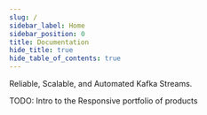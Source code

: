 ```yaml
---
slug: /
sidebar_label: Home
sidebar_position: 0
title: Documentation
hide_title: true
hide_table_of_contents: true
---
```


<div className={'flex flex-col text-center items-center text-4xl font-heading'}>
    Reliable, Scalable, and Automated Kafka Streams<span className={'text-orange-500'}>.</span>
</div>

TODO: Intro to the Responsive portfolio of products